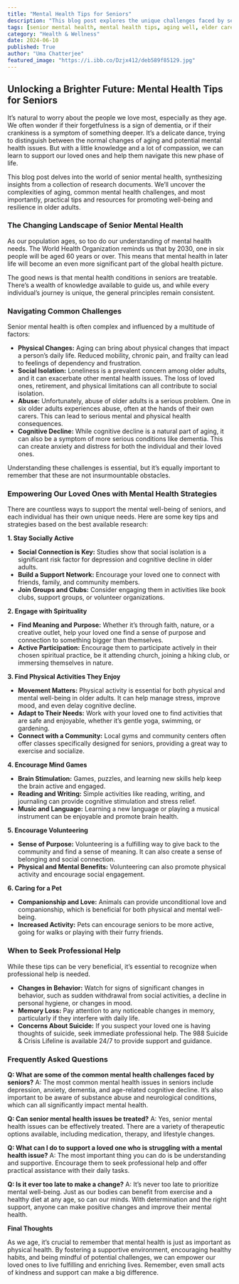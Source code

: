```yaml
---
title: "Mental Health Tips for Seniors"
description: "This blog post explores the unique challenges faced by seniors regarding mental health and offers practical tips and strategies for supporting their well-being. We delve into common issues, including social isolation, cognitive decline, and physical changes, and provide resources for promoting healthy aging."
tags: [senior mental health, mental health tips, aging well, elder care, cognitive decline, social isolation, depression, anxiety, well-being, resilience]
category: "Health & Wellness"
date: 2024-06-10
published: True
author: "Uma Chatterjee"
featured_image: "https://i.ibb.co/Dzjx412/deb589f85129.jpg"
---
```


##  Unlocking a Brighter Future: Mental Health Tips for Seniors 

It’s natural to worry about the people we love most, especially as they age. We often wonder if their forgetfulness is a sign of dementia, or if their crankiness is a symptom of something deeper. It’s a delicate dance, trying to distinguish between the normal changes of aging and potential mental health issues.  But with a little knowledge and a lot of compassion, we can learn to support our loved ones and help them navigate this new phase of life. 

This blog post delves into the world of senior mental health, synthesizing insights from a collection of research documents. We’ll uncover the complexities of aging, common mental health challenges, and most importantly, practical tips and resources for promoting well-being and resilience in older adults. 

###  The Changing Landscape of Senior Mental Health 

As our population ages, so too do our understanding of mental health needs. The World Health Organization reminds us that by 2030, one in six people will be aged 60 years or over. This means that mental health in later life will become an even more significant part of the global health picture.  

The good news is that mental health conditions in seniors are treatable.  There’s a wealth of knowledge available to guide us, and while every individual’s journey is unique, the general principles remain consistent.

###  Navigating Common Challenges 

Senior mental health is often complex and influenced by a multitude of factors:

* **Physical Changes:**  Aging can bring about physical changes that impact a person’s daily life. Reduced mobility, chronic pain, and frailty can lead to feelings of dependency and frustration. 
* **Social Isolation:**  Loneliness is a prevalent concern among older adults, and it can exacerbate other mental health issues.  The loss of loved ones, retirement, and physical limitations can all contribute to social isolation.  
* **Abuse:** Unfortunately, abuse of older adults is a serious problem. One in six older adults experiences abuse, often at the hands of their own carers.  This can lead to serious mental and physical health consequences.
* **Cognitive Decline:**  While cognitive decline is a natural part of aging, it can also be a symptom of more serious conditions like dementia.  This can create anxiety and distress for both the individual and their loved ones.

Understanding these challenges is essential, but it’s equally important to remember that these are not insurmountable obstacles. 

### Empowering Our Loved Ones with Mental Health Strategies 

There are countless ways to support the mental well-being of seniors, and each individual has their own unique needs. Here are some key tips and strategies based on the best available research: 

**1. Stay Socially Active**
* **Social Connection is Key:**  Studies show that social isolation is a significant risk factor for depression and cognitive decline in older adults.  
* **Build a Support Network:**  Encourage your loved one to connect with friends, family, and community members.  
* **Join Groups and Clubs:**  Consider engaging them in activities like book clubs, support groups, or volunteer organizations. 

**2. Engage with Spirituality**
* **Find Meaning and Purpose:**  Whether it’s through faith, nature, or a creative outlet, help your loved one find a sense of purpose and connection to something bigger than themselves. 
* **Active Participation:**  Encourage them to participate actively in their chosen spiritual practice, be it attending church, joining a hiking club, or immersing themselves in nature.

**3. Find Physical Activities They Enjoy**
* **Movement Matters:**  Physical activity is essential for both physical and mental well-being in older adults. It can help manage stress, improve mood, and even delay cognitive decline.  
* **Adapt to Their Needs:**  Work with your loved one to find activities that are safe and enjoyable, whether it’s gentle yoga, swimming, or gardening.  
* **Connect with a Community:**  Local gyms and community centers often offer classes specifically designed for seniors, providing a great way to exercise and socialize. 

**4. Encourage Mind Games**
* **Brain Stimulation:**  Games, puzzles, and learning new skills help keep the brain active and engaged.
* **Reading and Writing:**  Simple activities like reading, writing, and journaling can provide cognitive stimulation and stress relief.
* **Music and Language:**  Learning a new language or playing a musical instrument can be enjoyable and promote brain health. 

**5. Encourage Volunteering**
* **Sense of Purpose:**  Volunteering is a fulfilling way to give back to the community and find a sense of meaning. It can also create a sense of belonging and social connection.  
* **Physical and Mental Benefits:** Volunteering can also promote physical activity and encourage social engagement. 

**6. Caring for a Pet**
* **Companionship and Love:**  Animals can provide unconditional love and companionship, which is beneficial for both physical and mental well-being.  
* **Increased Activity:**  Pets can encourage seniors to be more active, going for walks or playing with their furry friends.

###  When to Seek Professional Help 

While these tips can be very beneficial, it’s essential to recognize when professional help is needed.  

* **Changes in Behavior:**  Watch for signs of significant changes in behavior, such as sudden withdrawal from social activities, a decline in personal hygiene, or changes in mood.  
* **Memory Loss:**  Pay attention to any noticeable changes in memory, particularly if they interfere with daily life.  
* **Concerns About Suicide:**  If you suspect your loved one is having thoughts of suicide, seek immediate professional help.  The 988 Suicide & Crisis Lifeline is available 24/7 to provide support and guidance. 

### Frequently Asked Questions 

**Q: What are some of the common mental health challenges faced by seniors?**
A:  The most common mental health issues in seniors include depression, anxiety, dementia, and age-related cognitive decline.  It’s also important to be aware of substance abuse and neurological conditions, which can all significantly impact mental health.

**Q: Can senior mental health issues be treated?**
A:  Yes, senior mental health issues can be effectively treated.  There are a variety of therapeutic options available, including medication, therapy, and lifestyle changes.  

**Q: What can I do to support a loved one who is struggling with a mental health issue?**
A:  The most important thing you can do is be understanding and supportive.  Encourage them to seek professional help and offer practical assistance with their daily tasks.  

**Q: Is it ever too late to make a change?**
A: It’s never too late to prioritize mental well-being.  Just as our bodies can benefit from exercise and a healthy diet at any age, so can our minds.  With determination and the right support, anyone can make positive changes and improve their mental health.

**Final Thoughts**

As we age, it’s crucial to remember that mental health is just as important as physical health.  By fostering a supportive environment, encouraging healthy habits, and being mindful of potential challenges, we can empower our loved ones to live fulfilling and enriching lives.  Remember, even small acts of kindness and support can make a big difference. 
